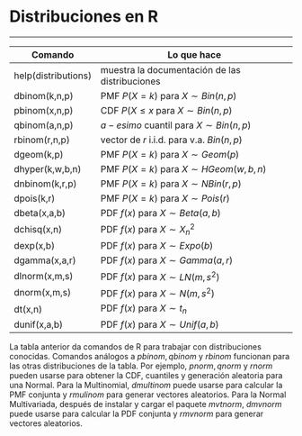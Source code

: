 # Distribuciones en R {#r}

___________________________________________________________

|      Comando        |     Lo que hace      | 
|---------------------|----------------------|
| help(distributions) | muestra la documentación de las distribuciones |
| dbinom(k,n,p)       | PMF $P(X=k)$ para $X \sim Bin(n,p)$ |
| pbinom(x,n,p)       | CDF $P(X\le x$ para $X \sim Bin (n,p)$  |
| qbinom(a,n,p)       | $a-esimo$ cuantil para $X \sim Bin (n,p)$ |
| rbinom(r,n,p)       | vector de $r$ i.i.d. para v.a. $Bin (n,p)$ |
| dgeom(k,p)          | PMF $P(X=k)$ para $X \sim Geom(p)$ |
| dhyper(k,w,b,n)     | PMF $P(X=k)$ para $X \sim HGeom(w,b,n)$ |   
| dnbinom(k,r,p)      | PMF $P(X=k)$ para $X \sim NBin(r,p)$ |
| dpois(k,r)          | PMF $P(X=k)$ para $X \sim Pois(r)$ |
| dbeta(x,a,b)        | PDF $f(x)$ para $X \sim Beta(a,b)$ |
| dchisq(x,n)         | PDF $f(x)$ para $X \sim X^2_n$ |
| dexp(x,b)           | PDF $f(x)$ para $X \sim Expo(b)$ |
| dgamma(x,a,r)       | PDF $f(x)$ para $X \sim Gamma(a,r)$ |
| dlnorm(x,m,s)       | PDF $f(x)$ para $X \sim LN(m,s^2)$ |
| dnorm(x,m,s)        | PDF $f(x)$ para $X \sim N(m,s^2)$ |
| dt(x,n)             | PDF $f(x)$ para $X \sim t_n$ |
| dunif(x,a,b)        | PDF $f(x)$ para $X \sim Unif(a,b)$ |


La tabla anterior da comandos de R para trabajar con distribuciones conocidas. Comandos análogos a $pbinom,qbinom$ y $rbinom$ funcionan para las otras distribuciones de la tabla. Por ejemplo, $pnorm, qnorm$ y $rnorm$ pueden usarse para obtener la CDF, cuantiles y generación aleatoria para una Normal. Para la Multinomial, $dmultinom$ puede usarse para calcular la PMF conjunta y $rmulinom$ para generar vectores aleatorios. Para la Normal Multivariada, después de instalar y cargar el paquete $mvtnorm$, $dmvnorm$ puede usarse para calcular la PDF conjunta y $rmvnorm$ para generar vectores aleatorios.